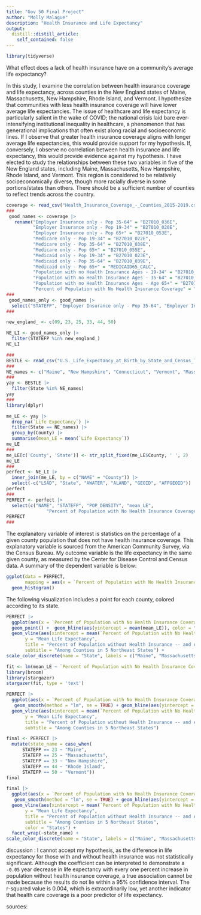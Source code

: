 ```yaml
---
title: "Gov 50 Final Project"
author: "Molly Malague"
description: "Health Insurance and Life Expectancy"
output:
  distill::distill_article:
    self_contained: false
---
```




```r
library(tidyverse)
```

What effect does a lack of health insurance have on a community's average life expectancy?

In this study, I examine the correlation between health insurance coverage and life expectancy, across counties in the New England states of Maine, Massachusetts, New Hampshire, Rhode Island, and Vermont. I hypothesize that communities with less health insurance coverage will have lower average life expectancies. 
The issue of healthcare and life expectancy is particularly salient in the wake of COVID; the national crisis laid bare ever-intensifying institutional inequality in healthcare, a phenomenon that has generational implications that often exist along racial and socioeconomic lines. 
If I observe that greater health insurance coverage aligns with longer average life expectancies, this would provide support for my hypothesis. If, conversely, I observe no correlation between health insurance and life expectancy, this would provide evidence against my hypothesis. 
I have elected to study the relationships between these two variables in five of the New England states, including Maine, Massachusetts, New Hampshire, Rhode Island, and Vermont. This region is considered to be relatively socioeconomically diverse, though more racially diverse in some portions/states than others. There should be a sufficient number of counties to reflect trends across the country.




```r
coverage <- read_csv("Health_Insurance_Coverage_-_Counties_2015-2019.csv") 
###
 good_names <- coverage |>
   rename("Employer Insurance only - Pop 35-64" = "B27010_036E",
          "Employer Insurance only - Pop 19-34" = "B27010_020E",
          "Employer Insurance only - Pop 65+" = "B27010_053E",
          "Medicare only - Pop 19-34" = "B27010_022E",
          "Medicare only - Pop 35-64" = "B27010_038E",
          "Medicare only - Pop 65+" = "B27010_055E",
          "Medicaid only - Pop 19-34" = "B27010_023E",
          "Medicaid only - Pop 35-64" = "B27010_039E",
          "Medicaid only - Pop 65+" = "MEDICAID65_CALC",
          "Population with no Health Insurance Ages - 19-34" = "B27010_033E",
          "Population with no Health Insurance Ages - 35-64" = "B27010_050E",
          "Population with no Health Insurance Ages - Age 65+" = "B27010_066E",
          "Percent of Population with No Health Insurance Coverage" = "DP03_0099PE")
### 
 good_names_only <- good_names |>
  select("STATEFP", "Employer Insurance only - Pop 35-64", "Employer Insurance only - Pop 19-34", "Employer Insurance only - Pop 65+", "Medicare only - Pop 19-34", "Medicare only - Pop 35-64", "Medicare only - Pop 65+",  "Medicaid only - Pop 19-34",  "Medicaid only - Pop 35-64", "Medicaid only - Pop 65+", "Population with no Health Insurance Ages - 19-34", "Population with no Health Insurance Ages - 35-64", "Population with no Health Insurance Ages - Age 65+", "Percent of Population with No Health Insurance Coverage", "COUNTYFP", "COUNTYNS", "AFFGEOID", "GEOID", "NAME", "LSAD", "ALAND", "AWATER", "GEO_PARENT_NAME", "POP_DENSITY")
###

new_england_ <- c(09, 23, 25, 33, 44, 50)

NE_LI <- good_names_only |>
  filter(STATEFP %in% new_england_)
NE_LI

```


```r
###
BESTLE <- read_csv("U.S._Life_Expectancy_at_Birth_by_State_and_Census_Tract_-_2010-2015.csv")
###
NE_names <- c("Maine", "New Hampshire", "Connecticut", "Vermont", "Massachusetts", "Rhode Island")
###
yay <- BESTLE |>
  filter(State %in% NE_names)
yay
###
library(dplyr)

me_LE <- yay |>
  drop_na(`Life Expectancy`) |>
  filter(State == NE_names) |>
  group_by(County) |> 
  summarise(mean_LE = mean(`Life Expectancy`))
me_LE
###
me_LE[c('County', 'State')] <- str_split_fixed(me_LE$County, ' ', 2)
me_LE
###
perfect <- NE_LI |>
  inner_join(me_LE, by = c("NAME" = "County")) |>
  select(-c("LSAD", "State", "AWATER", "ALAND", "GEOID", "AFFGEOID"))
perfect
###
PERFECT <- perfect |>
  select(c("NAME", "STATEFP", "POP_DENSITY", "mean_LE",
               "Percent of Population with No Health Insurance Coverage", "Population with no Health Insurance Ages - Age 65+", "Population with no Health Insurance Ages - 35-64", "Population with no Health Insurance Ages - 19-34", "Medicaid only - Pop 35-64", "Medicaid only - Pop 19-34", "Medicare only - Pop 65+", "Medicare only - Pop 35-64", "Medicare only - Pop 19-34", "Employer Insurance only - Pop 65+", "Employer Insurance only - Pop 35-64", "Employer Insurance only - Pop 19-34"))
PERFECT
###

```


The explanatory variable of interest is statistics on the percentage of a given county population that does not have health insurance coverage. This explanatory variable is sourced from the American Community Survey, via the Census Bureau. My outcome variable is the life expectancy in the same given county, as measured by the Center for Disease Control and Census data. 
A summary of the dependent variable is below:


```r
ggplot(data = PERFECT,
       mapping = aes(x = `Percent of Population with No Health Insurance Coverage`)) +
  geom_histogram()
```


The following visualization includes a point for each county, colored according to its state. 



```r
PERFECT |>
  ggplot(aes(x = `Percent of Population with No Health Insurance Coverage`, y = mean_LE, color = STATEFP)) +
  geom_point() +  geom_hline(aes(yintercept = mean(mean_LE)), color = "black", linetype = 3) + annotate("text", x=8, y=80.2, label="Average Life Expectancy", size = 3) +
  geom_vline(aes(xintercept = mean(`Percent of Population with No Health Insurance Coverage`)), color = "black", linetype = 3) + annotate("text", x=5.1, y=80, label="Average Percent without Health Insurance", angle=90, size = 3) + labs(x = "Percent of Population with No Health Insurance Coverage",
       y = "Mean Life Expectancy",
       title = "Percent of Population without Health Insurance -- and Average Life Expectancy",
       subtitle = "Among Counties in 5 Northeast States") +
scale_color_discrete(name = "State", labels = c("Maine", "Massachusetts", "New Hampshire", "Rhode Island", "Vermont")) 

```

```r
fit <- lm(mean_LE ~ `Percent of Population with No Health Insurance Coverage` , data = PERFECT)
library(broom)
library(stargazer)
stargazer(fit, type = 'text')
```


```r
PERFECT |>
  ggplot(aes(x = `Percent of Population with No Health Insurance Coverage`, y = mean_LE)) +
   geom_smooth(method = "lm", se = TRUE) + geom_hline(aes(yintercept = mean(mean_LE)), color = "black", linetype = 3) + annotate("text", x=8, y=80.2, label="Average Life Expectancy", size = 3) +
  geom_vline(aes(xintercept = mean(`Percent of Population with No Health Insurance Coverage`)), color = "black", linetype = 3) + annotate("text", x=5.1, y=80, label="Average Percent without Health Insurance", angle=90, size = 3) + labs(x = "Percent of Population with No Health Insurance Coverage",
       y = "Mean Life Expectancy",
       title = "Percent of Population without Health Insurance -- and Average Life Expectancy",
       subtitle = "Among Counties in 5 Northeast States")

```


```r
final <- PERFECT |>
  mutate(state_name = case_when(
      STATEFP == 23 ~ "Maine",
      STATEFP == 25 ~ "Massachusetts",
      STATEFP == 33 ~ "New Hampshire",
      STATEFP == 44 ~ "Rhode Island",
      STATEFP == 50 ~ "Vermont"))
final
```

```r


final |>
  ggplot(aes(x = `Percent of Population with No Health Insurance Coverage`, y = mean_LE, color = state_name)) +
   geom_smooth(method = "lm", se = TRUE) + geom_hline(aes(yintercept = mean(mean_LE)), color = "black", linetype = 3) + annotate("text", x=8.5, y=81, label="Average Life Expectancy", size = 2) +
  geom_vline(aes(xintercept = mean(`Percent of Population with No Health Insurance Coverage`)), color = "black", linetype = 3) + annotate("text", x=5, y=79, label="Average Percent without Health Insurance", angle=90, size = 2) + labs(x = "Percent of Population with No Health Insurance Coverage",
       y = "Mean Life Expectancy",
       title = "Percent of Population without Health Insurance -- and Average Life Expectancy",
       subtitle = "Among Counties in 5 Northeast States",
       color = "States") + 
  facet_wrap(~state_name) + 
scale_color_discrete(name = "State", labels = c("Maine", "Massachusetts", "New Hampshire", "Rhode Island", "Vermont")) 

```


discussion :
I cannot accept my hypothesis, as the difference in life expectancy for those with and without health insurance was not statistically significant. Although the coefficient can be interpreted to demonstrate a `-0.05`  year decrease in life expectancy with every one percent increase in population without health insurance coverage, a true association cannot be made because the results do not lie within a 95% confidence interval.
The r-squared value is 0.004, which is extraordinarily low, yet another indicator that health care coverage is a poor predictor of life expectancy. 



sources:

